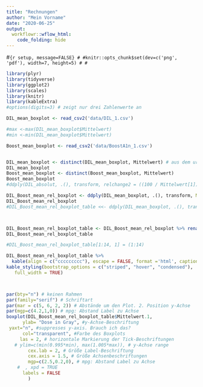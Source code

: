 ```yaml
---
title: "Rechnungen"
author: "Mein Vorname"
date: "2020-06-25"
output: 
  workflowr::wflow_html:
    code_folding: hide
---
```




#```{r setup, message=FALSE}
#
#knitr::opts_chunk$set(dev=c('png', 'pdf'), width=7, height=5)
#
#```


```r
library(plyr)
library(tidyverse)
library(ggplot2)
library(scales)
library(knitr)
library(kableExtra)
#options(digits=3) # zeigt nur drei Zahlenwerte an

DIL_mean_boxplot <- read_csv2('data/DIL_1.csv')

#max <-max(DIL_mean_boxplot$Mittelwert)
#min <-min(DIL_mean_boxplot$Mittelwert)

Boost_mean_boxplot <- read_csv2('data/BoostA1n_1.csv')


DIL_mean_boxplot <- distinct(DIL_mean_boxplot, Mittelwert) # aus dem ursprünglichen tibble wird nur die column Mittelwert behalten
DIL_mean_boxplot
Boost_mean_boxplot <- distinct(Boost_mean_boxplot, Mittelwert)
Boost_mean_boxplot
#ddply(DIL_absolut, .(), transform, relchange2 = ((100 / Mittelwert[1]) * Mittelwert) - 100) # alternative Berechnung fuer relative Differenzen zum Ausgangswert in der 1. Reihe  

DIL_Boost_mean_rel_boxplot <- ddply(DIL_mean_boxplot, .(), transform, Mittelwert.1 = (DIL_mean_boxplot / Boost_mean_boxplot[1]))
DIL_Boost_mean_rel_boxplot
#DIL_Boost_mean_rel_boxplot_table <<- ddply(DIL_mean_boxplot, .(), transform, Mittelwert.1  = (DIL_mean_boxplot / Boost_mean_boxplot[1]))



DIL_Boost_mean_rel_boxplot_table <- DIL_Boost_mean_rel_boxplot %>% rename('Fraction' = '.id') #renmae column '.id' with 'Fraction'
DIL_Boost_mean_rel_boxplot_table 

#DIL_Boost_mean_rel_boxplot_table[1:14, 1] = (1:14) 

DIL_Boost_mean_rel_boxplot_table %>%
  kable(align = c("ccccccccc"), escape = FALSE, format ='html', caption = "DIL descriptive statistics") %>%
kable_styling(bootstrap_options = c("striped", "hover", "condensed"), 
   full_width = TRUE) 



par(bty="n") # keinen Rahmen
par(family="serif") # Schriftart
par(mar = c(5, 6, 2, 2)) # Abstände um den Plot. 2. Position y-Achse
par(mgp=c(4.2,1,0)) # mpg: Abstand Label zu Achse
boxplot(DIL_Boost_mean_rel_boxplot_table$Mittelwert.1, 
      ylab= "Dose in Gray", #y-Achse-Beschriftung  
 yaxt="n", #suppresses y-axis. Brauch ich das? 
      col="transparent", #Farbe des Boxplots
     las = 2, # horizontale Markierung der Tick-Beschriftungen
   # ylim=c(min(0.995*min), max(1.005*max)), # y-Achse range
        cex.lab = 2, # Größe Label-Beschriftung
        cex.axis = 1.5, # Größe Achsenbeschriftungen
        mgp=c(2.5,0.2,0), # mpg: Abstand Label zu Achse
    #  , xpd = TRUE
      labels = FALSE
        )

```



